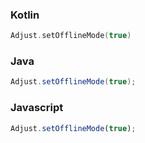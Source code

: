 <Tabs>
<Tab sync="kotlin">

### Kotlin

```kotlin
Adjust.setOfflineMode(true)
```

</Tab>

<Tab sync="java" >

### Java

```java
Adjust.setOfflineMode(true);
```

</Tab>

<Tab sync="js" >

### Javascript

```js
Adjust.setOfflineMode(true);
```

</Tab>
</Tabs>
